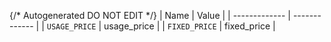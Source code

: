 {/* Autogenerated DO NOT EDIT  */}
| Name          | Value         |
| ------------- | ------------- |
| `USAGE_PRICE` | usage_price   |
| `FIXED_PRICE` | fixed_price   |